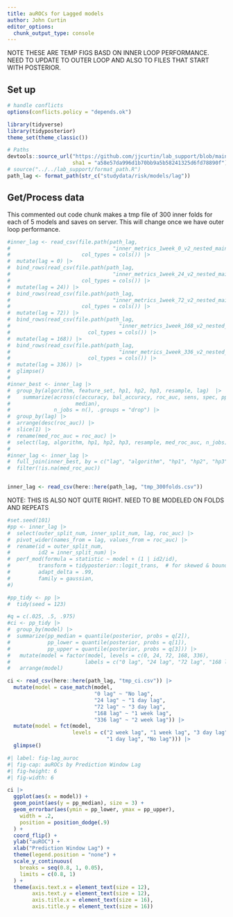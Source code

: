 ---
title: auROCs for Lagged models 
author: John Curtin 
editor_options: 
  chunk_output_type: console
---


NOTE THESE ARE TEMP FIGS BASD ON  INNER LOOP PERFORMANCE.  NEED TO UPDATE TO OUTER LOOP AND ALSO TO FILES THAT START WITH POSTERIOR.

## Set up
```{r}
# handle conflicts
options(conflicts.policy = "depends.ok")

library(tidyverse)
library(tidyposterior)
theme_set(theme_classic()) 

# Paths
devtools::source_url("https://github.com/jjcurtin/lab_support/blob/main/format_path.R?raw=true",
                     sha1 = "a58e57da996d1b70bb9a5b58241325d6fd78890f")
# source("../../lab_support/format_path.R")
path_lag <- format_path(str_c("studydata/risk/models/lag"))
```

## Get/Process data

This commented out code chunk makes a tmp file of 300 inner folds for each of 5 models and saves on server.   This will change once we have outer loop performance.
```{r}
#inner_lag <- read_csv(file.path(path_lag, 
#                                 "inner_metrics_1week_0_v2_nested_main.csv"),
#                       col_types = cols()) |> 
#  mutate(lag = 0) |> 
#  bind_rows(read_csv(file.path(path_lag, 
#                                 "inner_metrics_1week_24_v2_nested_main.csv"),
#                       col_types = cols()) |> 
#  mutate(lag = 24)) |> 
#  bind_rows(read_csv(file.path(path_lag, 
#                                 "inner_metrics_1week_72_v2_nested_main.csv"),
#                       col_types = cols()) |> 
#  mutate(lag = 72)) |> 
#  bind_rows(read_csv(file.path(path_lag, 
#                                   "inner_metrics_1week_168_v2_nested_main.csv"),
#                         col_types = cols()) |> 
#  mutate(lag = 168)) |> 
#  bind_rows(read_csv(file.path(path_lag, 
#                                   "inner_metrics_1week_336_v2_nested_main.csv"),
#                         col_types = cols()) |> 
#  mutate(lag = 336)) |> 
#  glimpse()
#
#inner_best <- inner_lag |> 
#  group_by(algorithm, feature_set, hp1, hp2, hp3, resample, lag)  |>  
#    summarize(across(c(accuracy, bal_accuracy, roc_auc, sens, spec, ppv, npv),
#                     median),
#              n_jobs = n(), .groups = "drop") |> 
#  group_by(lag) |> 
#  arrange(desc(roc_auc)) |> 
#  slice(1) |> 
#  rename(med_roc_auc = roc_auc) |> 
#  select(lag, algorithm, hp1, hp2, hp3, resample, med_roc_auc, n_jobs)
#
#inner_lag <- inner_lag |> 
#  full_join(inner_best, by = c("lag", "algorithm", "hp1", "hp2", "hp3", "resample")) |> 
#  filter(!is.na(med_roc_auc))


inner_lag <- read_csv(here::here(path_lag, "tmp_300folds.csv"))
```

NOTE: THIS IS ALSO NOT QUITE RIGHT. NEED TO BE MODELED ON FOLDS AND REPEATS
```{r}
#set.seed(101)
#pp <- inner_lag |> 
#  select(outer_split_num, inner_split_num, lag, roc_auc) |> 
#  pivot_wider(names_from = lag, values_from = roc_auc) |> 
#  rename(id = outer_split_num,
#         id2 = inner_split_num) |> 
#  perf_mod(formula = statistic ~ model + (1 | id2/id),
#         transform = tidyposterior::logit_trans,  # for skewed & bounded AUC
#         adapt_delta = .99,
#         family = gaussian, 
#)  

#pp_tidy <- pp |> 
#  tidy(seed = 123) 

#q = c(.025, .5, .975)
#ci <- pp_tidy |> 
#  group_by(model) |> 
#  summarize(pp_median = quantile(posterior, probs = q[2]),
#            pp_lower = quantile(posterior, probs = q[1]), 
#            pp_upper = quantile(posterior, probs = q[3])) |> 
#   mutate(model = factor(model, levels = c(0, 24, 72, 168, 336),
#                        labels = c("0 lag", "24 lag", "72 lag", "168 lag", "336 lag"))) |> 
#   arrange(model)

ci <- read_csv(here::here(path_lag, "tmp_ci.csv")) |> 
  mutate(model = case_match(model,
                            "0 lag" ~ "No lag",
                            "24 lag" ~ "1 day lag",
                            "72 lag" ~ "3 day lag",
                            "168 lag" ~ "1 week lag",
                            "336 lag" ~ "2 week lag")) |> 
  mutate(model = fct(model, 
                     levels = c("2 week lag", "1 week lag", "3 day lag", 
                                "1 day lag", "No lag"))) |> 
  glimpse() 
```


```{r}
#| label: fig-lag_auroc 
#| fig-cap: auROCs by Prediction Window Lag
#| fig-height: 6
#| fig-width: 6

ci |>
  ggplot(aes(x = model)) +
  geom_point(aes(y = pp_median), size = 3) +
  geom_errorbar(aes(ymin = pp_lower, ymax = pp_upper),
    width = .2,
    position = position_dodge(.9)
  ) +
  coord_flip() +
  ylab("auROC") +
  xlab("Prediction Window Lag") +
  theme(legend.position = "none") +
  scale_y_continuous(
    breaks = seq(0.8, 1, 0.05),
    limits = c(0.8, 1)
  ) +
  theme(axis.text.x = element_text(size = 12),
        axis.text.y = element_text(size = 12),
        axis.title.x = element_text(size = 16),
        axis.title.y = element_text(size = 16))
```